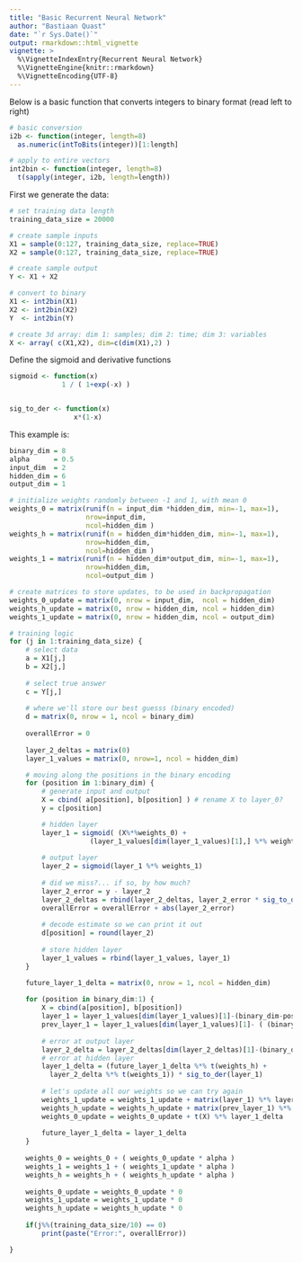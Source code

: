 ```yaml
---
title: "Basic Recurrent Neural Network"
author: "Bastiaan Quast"
date: "`r Sys.Date()`"
output: rmarkdown::html_vignette
vignette: >
  %\VignetteIndexEntry{Recurrent Neural Network}
  %\VignetteEngine{knitr::rmarkdown}
  %\VignetteEncoding{UTF-8}
---
```


Below is a basic function that converts integers to binary format (read left to right)

```r
# basic conversion
i2b <- function(integer, length=8)
  as.numeric(intToBits(integer))[1:length]

# apply to entire vectors
int2bin <- function(integer, length=8)
  t(sapply(integer, i2b, length=length))
```

First we generate the data:

```r
# set training data length
training_data_size = 20000

# create sample inputs
X1 = sample(0:127, training_data_size, replace=TRUE)
X2 = sample(0:127, training_data_size, replace=TRUE)

# create sample output
Y <- X1 + X2

# convert to binary
X1 <- int2bin(X1)
X2 <- int2bin(X2)
Y  <- int2bin(Y)

# create 3d array: dim 1: samples; dim 2: time; dim 3: variables
X <- array( c(X1,X2), dim=c(dim(X1),2) )
```

Define the sigmoid and derivative functions

```r
sigmoid <- function(x)
             1 / ( 1+exp(-x) )


sig_to_der <- function(x)
                x*(1-x)
```

This example is:

```r
binary_dim = 8
alpha      = 0.5
input_dim  = 2
hidden_dim = 6
output_dim = 1
```

```r

# initialize weights randomly between -1 and 1, with mean 0
weights_0 = matrix(runif(n = input_dim *hidden_dim, min=-1, max=1),
                   nrow=input_dim,
                   ncol=hidden_dim ) 
weights_h = matrix(runif(n = hidden_dim*hidden_dim, min=-1, max=1),
                   nrow=hidden_dim,
                   ncol=hidden_dim )
weights_1 = matrix(runif(n = hidden_dim*output_dim, min=-1, max=1),
                   nrow=hidden_dim,
                   ncol=output_dim ) 

# create matrices to store updates, to be used in backpropagation
weights_0_update = matrix(0, nrow = input_dim,  ncol = hidden_dim) 
weights_h_update = matrix(0, nrow = hidden_dim, ncol = hidden_dim)
weights_1_update = matrix(0, nrow = hidden_dim, ncol = output_dim)
```

```r

# training logic
for (j in 1:training_data_size) {
    # select data
    a = X1[j,]
    b = X2[j,]
    
    # select true answer
    c = Y[j,]
    
    # where we'll store our best guesss (binary encoded)
    d = matrix(0, nrow = 1, ncol = binary_dim)
    
    overallError = 0
    
    layer_2_deltas = matrix(0)
    layer_1_values = matrix(0, nrow=1, ncol = hidden_dim)

    # moving along the positions in the binary encoding
    for (position in 1:binary_dim) {
        # generate input and output
        X = cbind( a[position], b[position] ) # rename X to layer_0?
        y = c[position]

        # hidden layer
        layer_1 = sigmoid( (X%*%weights_0) +
                    (layer_1_values[dim(layer_1_values)[1],] %*% weights_h) )
    
        # output layer
        layer_2 = sigmoid(layer_1 %*% weights_1)
    
        # did we miss?... if so, by how much?
        layer_2_error = y - layer_2
        layer_2_deltas = rbind(layer_2_deltas, layer_2_error * sig_to_der(layer_2))
        overallError = overallError + abs(layer_2_error)
    
        # decode estimate so we can print it out
        d[position] = round(layer_2)
        
        # store hidden layer
        layer_1_values = rbind(layer_1_values, layer_1)
    }

    future_layer_1_delta = matrix(0, nrow = 1, ncol = hidden_dim)
    
    for (position in binary_dim:1) {
        X = cbind(a[position], b[position])
        layer_1 = layer_1_values[dim(layer_1_values)[1]-(binary_dim-position),]
        prev_layer_1 = layer_1_values[dim(layer_1_values)[1]- ( (binary_dim-position)+1 ),]
        
        # error at output layer
        layer_2_delta = layer_2_deltas[dim(layer_2_deltas)[1]-(binary_dim-position),]
        # error at hidden layer
        layer_1_delta = (future_layer_1_delta %*% t(weights_h) +
          layer_2_delta %*% t(weights_1)) * sig_to_der(layer_1)
    
        # let's update all our weights so we can try again
        weights_1_update = weights_1_update + matrix(layer_1) %*% layer_2_delta
        weights_h_update = weights_h_update + matrix(prev_layer_1) %*% layer_1_delta
        weights_0_update = weights_0_update + t(X) %*% layer_1_delta
    
        future_layer_1_delta = layer_1_delta
    }
    
    weights_0 = weights_0 + ( weights_0_update * alpha )
    weights_1 = weights_1 + ( weights_1_update * alpha )
    weights_h = weights_h + ( weights_h_update * alpha )
    
    weights_0_update = weights_0_update * 0
    weights_1_update = weights_1_update * 0
    weights_h_update = weights_h_update * 0
    
    if(j%%(training_data_size/10) == 0)
        print(paste("Error:", overallError))    

}
```
